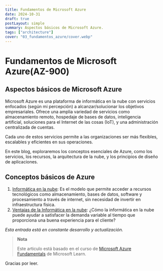 ---
title: Fundamentos de Microsoft Azure
date: 2024-10-31
draft: true
postLayout: simple
summary: Aspectos básicos de Microsoft Azure.
tags: ["architecture"]
cover: "03_fundamentos_azure/cover.webp"
---

# Fundamentos de Microsoft Azure(AZ-900)

## Aspectos básicos de Microsoft Azure

Microsoft Azure es una plataforma de informática en la nube con servicios enfocados (según mi percepción) a alcanzar/solucionar los objetivos empresariales. Ofrece una amplia variedad de servicios como almacenamiento remoto, hospedaje de bases de datos, inteligencia artificial, soluciones para el Internet de las cosas (IoT), y una administración centralizada de cuentas.

Cada uno de estos servicios permite a las organizaciones ser más flexibles, escalables y eficientes en sus operaciones.

En este blog, exploraremos los conceptos esenciales de Azure, como los servicios, los recursos, la arquitectura de la nube, y los principios de diseño de aplicaciones.

## Conceptos básicos de Azure

1. [Informática en la nube](./informatica_nube): Es el modelo que permite acceder a recursos tecnológicos como almacenamiento, bases de datos, software y procesamiento a través de internet, sin necesidad de invertir en infraestructura física.
2. [Ventajas de la Informática en la nube](./ventajas_nube): ¿Cómo la informática en la nube puede ayudar a satisfacer la demanda variable al tiempo que proporciona una buena experiencia para el cliente?

_Esta entrada está en constante desarrollo y actualización._

> **Nota**
>
> Este articulo está basado en el curso de [Microsoft Azure Fundamentals](https://docs.microsoft.com/learn/paths/azure-fundamentals/) de Microsoft Learn.

Gracias por leer.
